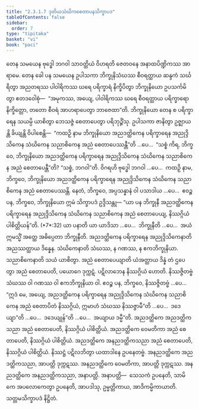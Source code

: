 ```yaml
---
title: "2.3.1.7 ဒုတိယသံဃိကစေတာပနသိက္ခာပဒ"
tableOfContents: false
sidebar:
  order: 7
type: "tipitaka"
basket: "vi"
book: "paci"
---
```



<DynamicBreadcrumb />

<Division number="763" book="paci" e="ch" v="2" p="329">

<Paragraph number="2494" book="paci">
တေန သမယေန ဗုဒ္ဓေါ ဘဂဝါ သာဝတ္ထိယံ ဝိဟရတိ ဇေတဝနေ အနာထပိဏ္ဍိကဿ အာရာမေ. တေန ခေါ ပန သမယေန ဥပါသကာ ဘိက္ခုနိသံဃဿ စီဝရတ္ထာယ ဆန္ဒကံ သင်္ဃရိတွာ အညတရဿ ပါဝါရိကဿ ဃရေ ပရိက္ခာရံ နိက္ခိပိတွာ ဘိက္ခုနိယော ဥပသင်္ကမိတွာ ဧတဒဝေါစုံ—  “အမုကဿ, အယျေ, ပါဝါရိကဿ ဃရေ စီဝရတ္ထာယ ပရိက္ခာရော နိက္ခိတ္တော, တတော စီဝရံ အာဟရာပေတွာ ဘာဇေထာ”တိ. ဘိက္ခုနိယော တေန စ ပရိက္ခာရေန သယမ္ပိ ယာစိတွာ ဘေသဇ္ဇံ စေတာပေတွာ ပရိဘုဉ္ဇိံသု.
</Paragraph>

<Paragraph number="2495" book="paci">
ဥပါသကာ ဇာနိတွာ ဥဇ္ဈာယန္တိ ခိယျန္တိ ဝိပါစေန္တိ—  “ကထဉှိ နာမ ဘိက္ခုနိယော အညဒတ္ထိကေန ပရိက္ခာရေန အညုဒ္ဒိသိကေန သံဃိကေန သညာစိကေန အညံ စေတာပေဿန္တီ”တိ …ပေ…  “သစ္စံ ကိရ, ဘိက္ခဝေ, ဘိက္ခုနိယော အညဒတ္ထိကေန ပရိက္ခာရေန အညုဒ္ဒိသိကေန သံဃိကေန သညာစိကေန အညံ စေတာပေန္တီ”တိ? “သစ္စံ, ဘဂဝါ”တိ. ဝိဂရဟိ ဗုဒ္ဓေါ ဘဂဝါ …ပေ…  ကထဉှိ နာမ, ဘိက္ခဝေ, ဘိက္ခုနိယော အညဒတ္ထိကေန ပရိက္ခာရေန အညုဒ္ဒိသိကေန သံဃိကေန သညာစိကေန အညံ စေတာပေဿန္တိ. နေတံ, ဘိက္ခဝေ, အပ္ပသန္နာနံ ဝါ ပသာဒါယ …ပေ…  ဧဝဉ္စ ပန, ဘိက္ခဝေ, ဘိက္ခုနိယော ဣမံ သိက္ခာပဒံ ဥဒ္ဒိသန္တု—
</Paragraph>

</Division>
<Division number="764" book="paci" e="ch" v="2" p="329">

<Paragraph number="2496" book="paci">
<Emphasis>“ယာ ပန ဘိက္ခုနီ အညဒတ္ထိကေန ပရိက္ခာရေန အညုဒ္ဒိသိကေန သံဃိကေန သညာစိကေန အညံ စေတာပေယျ, နိဿဂ္ဂိယံ ပါစိတ္တိယန်”</Emphasis>တိ. (*7*:<Emphasis>32</Emphasis>)
</Paragraph>

</Division>
<Division number="765" book="paci" e="ch" v="2" p="329">

<Paragraph number="2497" book="paci">
<Emphasis>ယာ ပနာ</Emphasis>တိ ယာ ယာဒိသာ …ပေ…  <Emphasis>ဘိက္ခုနီ</Emphasis>တိ …ပေ…  အယံ ဣမသ္မိံ အတ္ထေ အဓိပ္ပေတာ ဘိက္ခုနီတိ.
</Paragraph>

<Paragraph number="2498" book="paci">
<Emphasis>အညဒတ္ထိကေန ပရိက္ခာရေန အညုဒ္ဒိသိကေနာ</Emphasis>တိ အညဿတ္ထာယ ဒိန္နေန.
</Paragraph>

<Paragraph number="2499" book="paci">
<Emphasis>သံဃိကေနာ</Emphasis>တိ သံဃဿ, န ဂဏဿ, န ဧကဘိက္ခုနိယာ.
</Paragraph>

<Paragraph number="2500" book="paci">
<Emphasis>သညာစိကေနာ</Emphasis>တိ သယံ ယာစိတွာ.
</Paragraph>

<Paragraph number="2501" book="paci">
<Emphasis>အညံ စေတာပေယျာ</Emphasis>တိ ယံအတ္ထာယ ဒိန္နံ တံ ဌပေတွာ အညံ စေတာပေတိ, ပယောဂေ ဒုက္ကဋံ. ပဋိလာဘေန နိဿဂ္ဂိယံ ဟောတိ. နိဿဇ္ဇိတဗ္ဗံ သံဃဿ ဝါ ဂဏဿ ဝါ ဧကဘိက္ခုနိယာ ဝါ. ဧဝဉ္စ ပန, ဘိက္ခဝေ, နိဿဇ္ဇိတဗ္ဗံ …ပေ…  “ဣဒံ မေ, အယျေ, အညဒတ္ထိကေန ပရိက္ခာရေန အညုဒ္ဒိသိကေန သံဃိကေန သညာစိကေန အညံ စေတာပိတံ နိဿဂ္ဂိယံ, ဣမာဟံ သံဃဿ နိဿဇ္ဇာမီ”တိ …ပေ…  ဒဒေယျာ”တိ …ပေ…  ဒဒေယျုန်”တိ …ပေ…  အယျာယ ဒမ္မီ”တိ.
</Paragraph>

</Division>
<Division number="766" book="paci" e="ch" v="2" p="330">

<Paragraph number="2502" book="paci">
အညဒတ္ထိကေ အညဒတ္ထိကသညာ အညံ စေတာပေတိ, နိဿဂ္ဂိယံ ပါစိတ္တိယံ. အညဒတ္ထိကေ ဝေမတိကာ အညံ စေတာပေတိ, နိဿဂ္ဂိယံ ပါစိတ္တိယံ. အညဒတ္ထိကေ အနညဒတ္ထိကသညာ အညံ စေတာပေတိ, နိဿဂ္ဂိယံ ပါစိတ္တိယံ. နိဿဋ္ဌံ ပဋိလဘိတွာ ယထာဒါနေ ဥပနေတဗ္ဗံ.
</Paragraph>

<Paragraph number="2503" book="paci">
အနညဒတ္ထိကေ အညဒတ္ထိကသညာ, အာပတ္တိ ဒုက္ကဋဿ. အနညဒတ္ထိကေ ဝေမတိကာ, အာပတ္တိ ဒုက္ကဋဿ. အနညဒတ္ထိကေ အနညဒတ္ထိကသညာ, အနာပတ္တိ.
</Paragraph>

</Division>
<Division number="767" book="paci" e="ch" v="2" p="330">

<Paragraph number="2504" book="paci">
အနာပတ္တိ—  သေသကံ ဥပနေတိ, သာမိကေ အပလောကေတွာ ဥပနေတိ, အာပဒါသု, ဥမ္မတ္တိကာယ, အာဒိကမ္မိကာယာတိ.

</Paragraph>
</Division>

<Paragraph number="2505" type="center" book="paci">
သတ္တမသိက္ခာပဒံ နိဋ္ဌိတံ.
</Paragraph>
